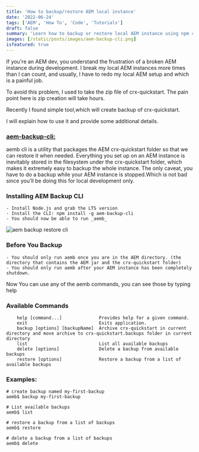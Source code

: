 ```yaml
---
title: 'How to backup/restore AEM local instance'
date: '2022-06-24'
tags: ['AEM', 'How To', 'Code', 'Tutorials']
draft: false
summary: 'Learn how to backup or restore local AEM instance using npm cli.'
images: [/static/posts/images/aem-backup-cli.png]
isfeatured: true
---
```


If you're an AEM dev, you understand the frustration of a broken AEM instance during development. I break my local AEM instances more times than I can count, and usually, I have to redo my local AEM setup and which is a painful job.

To avoid this problem, I used to take the zip file of crx-quickstart. The pain point here is zip creation will take hours.

Recently I found simple tool,which will create backup of crx-quickstart.

I will explain how to use it and provide some additional details.

### [aem-backup-cli:](https://github.com/ahmed-musallam/aem-backup-cli)

aemb cli is a utility that packages the AEM crx-quickstart folder so that we can restore it when needed. Everything you set up on an AEM instance is inevitably stored in the filesystem under the crx-quickstart folder, which makes it extremely easy to backup the whole instance. The only caveat, you have to do a backup while your AEM instance is stopped.Which is not bad since you’ll be doing this for local development only.

### Installing AEM Backup CLI

    - Install Node.js and grab the LTS version
    - Install the CLI: npm install -g aem-backup-cli
    - You should now be able to run _aemb_

![aem backup restore cli](https://lh3.googleusercontent.com/-UnyJxwOGbO4/YCJwIY3FVuI/AAAAAAAAAGk/66pKHsoAdIUHAeATy4EfxkNy2fUAURcWACLcBGAsYHQ/w640-h306/image.png)

### Before You Backup

    - You should only run aemb once you are in the AEM directory. (the directory that contains the AEM jar and the crx-quickstart folder)
    - You should only run aemb after your AEM instance has been completely shutdown.

Now You can use any of the aemb commands, you can see those by typing help

### Available Commands

```
    help [command...]              Provides help for a given command.
    exit                           Exits application.
    backup [options] [backupName]  Archive crx-quickstart in current directory and move archive to crx-quickstart.backups folder in current directory
    list                           List all available backups
    delete [options]               Delete a backup from available backups
    restore [options]              Restore a backup from a list of available backups
```

### Examples:

```
# create backup named my-first-backup
aemb$ backup my-first-backup

# List available backups
aemb$ list

# restore a backup from a list of backups
aemb$ restore

# delete a backup from a list of backups
aemb$ delete
```

